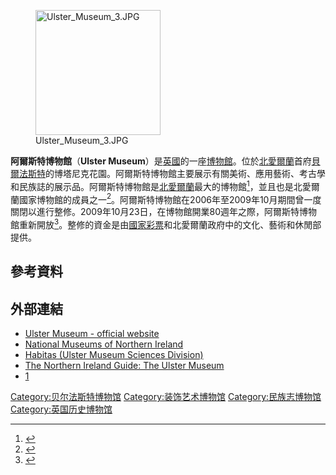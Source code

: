 [[File:Ulster_Museum_3.JPG|200px]]

'''阿爾斯特博物館'''（'''Ulster Museum'''）是[[英國|英國]]的一座[[博物館|博物館]]。位於[[北愛爾蘭|北愛爾蘭]]首府[[貝爾法斯特|貝爾法斯特]]的博塔尼克花園。阿爾斯特博物館主要展示有關美術、應用藝術、考古學和民族誌的展示品。阿爾斯特博物館是[[北愛爾蘭|北愛爾蘭]]最大的博物館<ref>{{Cite web |url=http://www.gift-hampergalore.co.uk/belguide.htm |title=Tourist sites in NI |access-date=2014-08-21 |archive-url=https://web.archive.org/web/20120715121132/http://www.gift-hampergalore.co.uk/belguide.htm |archive-date=2012-07-15 |dead-url=yes }}</ref>，並且也是北愛爾蘭國家博物館的成員之一<ref>{{cite web| title=National Museums Northern Ireland| url=http://www.nmni.org.uk| accessdate=2010-12-03| archive-date=2012-09-06| archive-url=https://archive.is/20120906022114/http://www.nmni.org.uk/| dead-url=yes}}</ref>。阿爾斯特博物館在2006年至2009年10月期間曾一度關閉以進行整修。2009年10月23日，在博物館開業80週年之際，阿爾斯特博物館重新開放<ref>{{Cite web |url=http://www.irishtimes.com/newspaper/ireland/2009/1021/1224257149274.html |title=The Irish Times, 21 October 2009. "Ulster Museum to reopen after £17m revamp" |access-date=2014-08-21 |archive-date=2012-10-18 |archive-url=https://web.archive.org/web/20121018082139/http://www.irishtimes.com/newspaper/ireland/2009/1021/1224257149274.html |dead-url=no }}</ref>。整修的資金是由[[國家彩票|國家彩票]]和北愛爾蘭政府中的文化、藝術和休閒部提供。

== 參考資料 ==
{{reflist}}

== 外部連結 ==
* [https://web.archive.org/web/20100623055614/http://www.nmni.com/um Ulster Museum - official website]
* [http://www.nmni.com National Museums of Northern Ireland]
* [http://www.habitas.org.uk/ Habitas (Ulster Museum Sciences Division)] {{Wayback|url=http://www.habitas.org.uk/ |date=20210424171613 }}
* [https://web.archive.org/web/20120206133452/http://www.thenorthernirelandguide.co.uk/ulster-museum-botanic-gardens-belfast The Northern Ireland Guide: The Ulster Museum]
* [http://www.mnh.si.edu] {{Wayback|url=http://www.mnh.si.edu/ |date=20160222183809 }}

[[Category:贝尔法斯特博物馆|Category:贝尔法斯特博物馆]]
[[Category:装饰艺术博物馆|Category:装饰艺术博物馆]]
[[Category:民族志博物馆|Category:民族志博物馆]]
[[Category:英国历史博物馆|Category:英国历史博物馆]]
